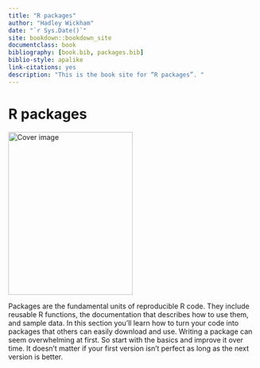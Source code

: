 ```yaml
--- 
title: "R packages"
author: "Hadley Wickham"
date: "`r Sys.Date()`"
site: bookdown::bookdown_site
documentclass: book
bibliography: [book.bib, packages.bib]
biblio-style: apalike
link-citations: yes
description: "This is the book site for “R packages”. "
---
```


# R packages {-}

<a href="http://amzn.com/1491910593?tag=r-pkgs-20"><img src="images/cover.png" width="250" height="328" alt="Cover image" /></a>

Packages are the fundamental units of reproducible R code. They include reusable R functions, the documentation that describes how to use them, and sample data. In this section you'll learn how to turn your code into packages that others can easily download and use. Writing a package can seem overwhelming at first. So start with the basics and improve it over time. It doesn't matter if your first version isn't perfect as long as the next version is better.

